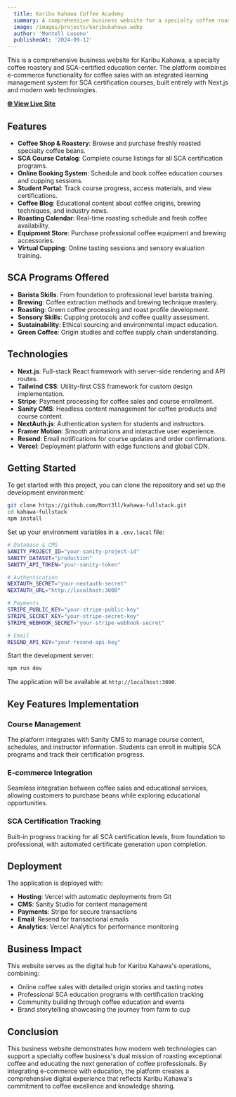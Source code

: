 ```yaml
---
  title: Karibu Kahawa Coffee Academy
  summary: A comprehensive business website for a specialty coffee roastery and SCA-certified education center built with Next.js.
  image: /images/projects/karibukahawa.webp
  author: 'Montell Luseno'
  publishedAt: '2024-09-12'
---
```


This is a comprehensive business website for Karibu Kahawa, a specialty coffee roastery and SCA-certified education center. The platform combines e-commerce functionality for coffee sales with an integrated learning management system for SCA certification courses, built entirely with Next.js and modern web technologies.

**[🌐 View Live Site](https://karibukahawacamps.vercel.app/)**

## Features

- **Coffee Shop & Roastery**: Browse and purchase freshly roasted specialty coffee beans.
- **SCA Course Catalog**: Complete course listings for all SCA certification programs.
- **Online Booking System**: Schedule and book coffee education courses and cupping sessions.
- **Student Portal**: Track course progress, access materials, and view certifications.
- **Coffee Blog**: Educational content about coffee origins, brewing techniques, and industry news.
- **Roasting Calendar**: Real-time roasting schedule and fresh coffee availability.
- **Equipment Store**: Purchase professional coffee equipment and brewing accessories.
- **Virtual Cupping**: Online tasting sessions and sensory evaluation training.

## SCA Programs Offered

- **Barista Skills**: From foundation to professional level barista training.
- **Brewing**: Coffee extraction methods and brewing technique mastery.
- **Roasting**: Green coffee processing and roast profile development.
- **Sensory Skills**: Cupping protocols and coffee quality assessment.
- **Sustainability**: Ethical sourcing and environmental impact education.
- **Green Coffee**: Origin studies and coffee supply chain understanding.

## Technologies

- **Next.js**: Full-stack React framework with server-side rendering and API routes.
- **Tailwind CSS**: Utility-first CSS framework for custom design implementation.
- **Stripe**: Payment processing for coffee sales and course enrollment.
- **Sanity CMS**: Headless content management for coffee products and course content.
- **NextAuth.js**: Authentication system for students and instructors.
- **Framer Motion**: Smooth animations and interactive user experience.
- **Resend**: Email notifications for course updates and order confirmations.
- **Vercel**: Deployment platform with edge functions and global CDN.

## Getting Started

To get started with this project, you can clone the repository and set up the development environment:

```bash
git clone https://github.com/Mont3ll/kahawa-fullstack.git
cd kahawa-fullstack
npm install
```

Set up your environment variables in a `.env.local` file:

```bash
# Database & CMS
SANITY_PROJECT_ID="your-sanity-project-id"
SANITY_DATASET="production"
SANITY_API_TOKEN="your-sanity-token"

# Authentication
NEXTAUTH_SECRET="your-nextauth-secret"
NEXTAUTH_URL="http://localhost:3000"

# Payments
STRIPE_PUBLIC_KEY="your-stripe-public-key"
STRIPE_SECRET_KEY="your-stripe-secret-key"
STRIPE_WEBHOOK_SECRET="your-stripe-webhook-secret"

# Email
RESEND_API_KEY="your-resend-api-key"
```

Start the development server:

```bash
npm run dev
```

The application will be available at `http://localhost:3000`.

## Key Features Implementation

### Course Management
The platform integrates with Sanity CMS to manage course content, schedules, and instructor information. Students can enroll in multiple SCA programs and track their certification progress.

### E-commerce Integration
Seamless integration between coffee sales and educational services, allowing customers to purchase beans while exploring educational opportunities.

### SCA Certification Tracking
Built-in progress tracking for all SCA certification levels, from foundation to professional, with automated certificate generation upon completion.

## Deployment

The application is deployed with:
- **Hosting**: Vercel with automatic deployments from Git
- **CMS**: Sanity Studio for content management
- **Payments**: Stripe for secure transactions
- **Email**: Resend for transactional emails
- **Analytics**: Vercel Analytics for performance monitoring

## Business Impact

This website serves as the digital hub for Karibu Kahawa's operations, combining:
- Online coffee sales with detailed origin stories and tasting notes
- Professional SCA education programs with certification tracking
- Community building through coffee education and events
- Brand storytelling showcasing the journey from farm to cup

## Conclusion

This business website demonstrates how modern web technologies can support a specialty coffee business's dual mission of roasting exceptional coffee and educating the next generation of coffee professionals. By integrating e-commerce with education, the platform creates a comprehensive digital experience that reflects Karibu Kahawa's commitment to coffee excellence and knowledge sharing.